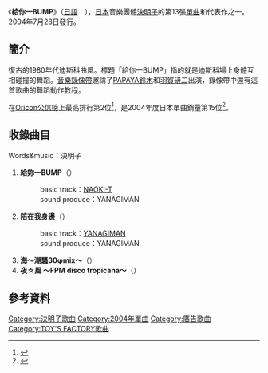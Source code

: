 {{Infobox Single
| Name           = 給你一BUMP<br />{{lang|ja|君にBUMP}}
| Artist         = [[決明子_(團體)|決明子]]
| Album          = [[決明破力士4|決明破力士4]]
| Released       = 2004年7月28日
| Format         = 
| Recorded       = 
| Genre          = [[J-POP|J-POP]]
| Length         = 
| Label          = [[TOY'S_FACTORY|TOY'S FACTORY]]
| Writer         = [[決明子_(團體)|決明子]]
| Producer       = 
| Certification  = 白金（[[日本唱片協會|日本唱片協會]]）
| Chart position = *週間最高排行第2位（[[Oricon公信榜|Oricon]]）
*2004年度年間排行第15位（[[Oricon公信榜|Oricon]]）
| Last single    = [[涙_(決明子單曲)|涙]]<br />（2004年）
| This single    = '''給你一BUMP'''<br />（2004年）
| Next single    = [[櫻花_(決明子單曲)|櫻花]]<br />（2005年）
}}
《'''給你一BUMP'''》（[[日語|日語]]：{{lang|ja|'''君にBUMP'''}}），[[日本|日本]]音樂團體[[決明子_(團體)|決明子]]的第13張[[單曲|單曲]]和代表作之一。2004年7月28日發行。

==簡介==
復古的1980年代迪斯科曲風。標題「給你一BUMP」指的就是迪斯科場上身體互相碰撞的舞蹈。[[音樂錄像帶|音樂錄像帶]]邀請了[[PAPAYA鈴木|PAPAYA鈴木]]和[[羽賀研二|羽賀研二]]出演，錄像帶中還有這首歌曲的舞蹈動作教程。

在[[Oricon公信榜|Oricon公信榜]]上最高排行第2位<ref>[http://www.oricon.co.jp/news/ranking/20386/ {{lang|ja|ケツメイシ、HIP HOPアーティスト史上初の200万枚突破！}}]</ref>，是2004年度日本單曲銷量第15位<ref>{{Cite web |url=http://www.musictvprogram.com/corner-ranking-2004.html |script-title=ja:2004年間シングルランキング TOP100 |access-date=2011-03-09 |archive-url=https://web.archive.org/web/20120206234708/http://www.musictvprogram.com/corner-ranking-2004.html |archive-date=2012-02-06 |dead-url=yes }}</ref>。

==收錄曲目==
Words&music：決明子

#'''給妳一BUMP'''（{{lang|ja|君にBUMP}}）
#:basic track：[[NAOKI-T|NAOKI-T]]
#:sound produce：YANAGIMAN
#'''陪在我身邊'''（{{lang|ja|そばにいて}}）
#:basic track：[[YANAGIMAN|YANAGIMAN]]
#:sound produce：YANAGIMAN
#'''海～潮騷30φmix～'''（{{lang|ja|海〜シオサイ30φmix}}）
#'''夜☆風 ～FPM disco tropicana～'''（{{lang|ja|よる☆かぜ 〜FPM disco tropicana〜}}）

==參考資料==
{{reflist}}

{{DEFAULTSORT:Kimi ni Bump}}
[[Category:決明子歌曲|Category:決明子歌曲]]
[[Category:2004年單曲|Category:2004年單曲]]
[[Category:廣告歌曲|Category:廣告歌曲]]
[[Category:TOY'S_FACTORY歌曲|Category:TOY'S FACTORY歌曲]]